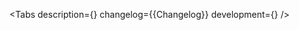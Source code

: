 

<Meta of={Stories} />

<ComponentHeader
    name='Tag'
    children='Многофункциональный контрол. Используется в составе групп и других компонентов.'
/>

<Tabs
    description={<Description />}
    changelog={<Markdown>{Changelog}</Markdown>}
    development={<Development />}
/>
